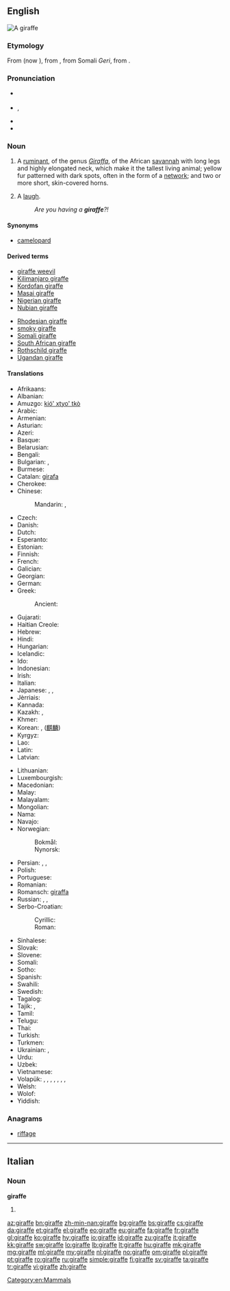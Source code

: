 {{also|Giraffe}}
==English==
[[Image:Giraffe standing.jpg|thumb|A giraffe]]
{{wikipedia}}
{{wikispecies|Giraffa}}
===Etymology===
From {{etyl|fr}} {{term|giraffe|lang=fr}} (now {{term|girafe}}), from {{etyl|ar}} {{term|زرافة||sc=Arab|tr=zarāfah}}, from Somali ''Geri'', from {{etyl|syc}} {{term|ܙܵܪܝܼܦܵܐ|lang=syc|tr=zarāfa}}. {{rfv-etymology|lang=en}}

===Pronunciation===
* {{a|UK}} {{IPA|/dʒɪˈɹɑːf/}}
* {{a|GenAm}} {{IPA|/d͡ʒəˈɹæf/}}, {{X-SAMPA|/dZ@"r\{f/}}
* {{audio|En-us-giraffe.ogg|Audio (US)}}
* {{rhymes|ɑːf}}

===Noun===
{{en-noun}}

# A [[ruminant]], of the genus ''[[Giraffa]]'', of the African [[savannah]] with long legs and highly elongated neck, which make it the tallest living animal; yellow fur patterned with dark spots, often in the form of a [[network]]; and two or more short, skin-covered horns.
# {{Cockney rhyming slang}} A [[laugh]].
#: ''Are you having a '''giraffe'''?!''

====Synonyms====
* [[camelopard]]

====Derived terms====
{{rel-top}}
* [[giraffe weevil]]
* [[Kilimanjaro giraffe]]
* [[Kordofan giraffe]]
* [[Masai giraffe]]
* [[Nigerian giraffe]]
* [[Nubian giraffe]]
{{rel-mid}}
* [[Rhodesian giraffe]]
* [[smoky giraffe]]
* [[Somali giraffe]]
* [[South African giraffe]]
* [[Rothschild giraffe]]
* [[Ugandan giraffe]]
{{rel-bottom}}

====Translations====
{{trans-top|Mammal}}
* Afrikaans: {{t+|af|kameelperd}}
* Albanian: {{t-|sq|gjirafë}}
* Amuzgo: [[kió' xtyo' tkò]]
* Arabic: {{t-|ar|زرافة|f|tr=zarāfa}}
* Armenian: {{t+|hy|ընձուղտ|tr=ënjuġt}}
* Asturian: {{t-|ast|xirafa|f}}
* Azeri: {{t+|az|zürafə}}
* Basque: {{t+|eu|jirafa}}
* Belarusian: {{t-|be|жырафа|f|tr=žyráfa}}
* Bengali: {{t-|bn|জরৈফ|tr=jiraph|sc=Beng}}
* Bulgarian: {{t+|bg|жираф|m|tr=žiráf}}, {{t+|bg|жирафа|f|tr=žiráfa}}
* Burmese: {{t+|my|သစ်ကုလားအုတ်|tr=thi´ ka̱la̱oú|sc=Mymr}}
* Catalan: [[girafa]] {{f}}
* Cherokee: {{t-|chr|ᏗᎦᎵᏍᏚᎩᏍᎩ|tr=digalisdugisgi|sc=Cher}}
* Chinese:
*: Mandarin: {{t+|cmn|長頸鹿|sc=Hani}}, {{t+|cmn|长颈鹿|tr=chángjǐnglù|sc=Hani}}
* Czech: {{t+|cs|žirafa|f}}
* Danish: {{t+|da|giraf|c}}
* Dutch: {{t+|nl|giraf|f}}
* Esperanto: {{t-|eo|ĝirafo}}
* Estonian: {{t+|et|kaelkirjak}}
* Finnish: {{t+|fi|kirahvi}}
* French: {{t+|fr|girafe|f}}
* Galician: {{t+|gl|xirafa|f}}
* Georgian: {{t-|ka|ჟირაფი|tr=žirap’i|sc=Geor}}
* German: {{t+|de|Giraffe|f}}
* Greek: {{t+|el|καμηλοπάρδαλη|f|tr=kamilopárdali}}
*: Ancient: {{tø|grc|καμηλοπάρδαλις|f|tr=kamēlopardalis|sc=polytonic}}
* Gujarati: {{t-|gu|જિરાફ|tr=jirāph|sc=Gujr}}
* Haitian Creole: {{tø|ht|jiraf}}
* Hebrew: {{t-|he|ג׳ירף|alt=גִ׳ירָף}}
* Hindi: {{t-|hi|जिराफ़|m|tr=jirāf|sc=Deva}}
* Hungarian: {{t+|hu|zsiráf}}
* Icelandic: {{t+|is|gíraffi|f}}
* Ido: {{t+|io|jirafo}}
* Indonesian: {{t+|id|jerapah}}
* Irish: {{t-|ga|sioráf}}
* Italian: {{t+|it|giraffa|f}}
* Japanese: {{t+|ja|麒麟|tr=きりん, kirin}}, {{t+|ja|キリン|tr=kirin}}, {{t-|ja|ジラフ|tr=jirafu}}
* Jèrriais: {{tø|roa-jer|girafe|f}}
* Kannada: {{t-|kn|ಜಿರಾಫೆ|tr=jirāphe|sc=Knda}}
* Kazakh: {{t|kk|жираф|tr=jïraf|sc=Cyrl}}, {{t|kk|керік|tr=kerik|sc=Cyrl}}
* Khmer: {{t-|km|សត្វហ្សីរ៉ាហ្វ|tr=sat jəyraaf|sc=Khmr}}
* Korean: {{t-|ko|지라프|tr=jirapeu|sc=Hang}}, {{t+|ko|기린|tr=girin|sc=Hang}} ([[麒麟]])
* Kyrgyz: {{t-|ky|жираф|tr=ciraf|sc=Cyrl}}
* Lao: {{t+|lo|ກວາງຄໍຍາວ|tr=kwāng khǭ nyāo|sc=Laoo}}
* Latin: {{t+|la|camelopardalis|f}}
* Latvian: {{t-|lv|žirafe}}
{{trans-mid}}
* Lithuanian: {{t+|lt|žirafa|f}}
* Luxembourgish: {{t+|lb|Giraff|f}}
* Macedonian: {{t-|mk|жирафа|f|tr=žiráfa}}
* Malay: {{t-|ms|zirafah}}
* Malayalam: {{t+|ml|ജിറാഫ്|tr=jiṟāph|sc=Mlym}}
* Mongolian: {{t+|mn|анааш|tr=anaaš|sc=Cyrl}}
* Nama: {{tø|naq|ǃnaib}}
* Navajo: {{tø|nv|tsin yilátah ayání}}
* Norwegian:
*: Bokmål: {{t+|nb|sjiraff|m}}
*: Nynorsk: {{t-|nn|sjiraff|m}}
* Persian: {{t+|fa|زرافه|alt=زرّافه|tr=zarrâfe}}, {{t+|fa|شترگاوپلنگ|tr=šotorgâvpalang}}, {{t-|fa|زرناپا|tr=zornâpâ|sc=fa-Arab}}
* Polish: {{t+|pl|żyrafa|f}}
* Portuguese: {{t+|pt|girafa|f}}
* Romanian: {{t+|ro|girafă|f}}
* Romansch: [[giraffa]] {{f}}
* Russian: {{t+|ru|жираф|m|tr=žiráf}}, {{t+|ru|жирафа|f|tr=žiráfa}} {{qualifier|obsolete}}, {{qualifier|obsolete}} {{t-|ru|гираф|m|tr=giráf|sc=Cyrl}}
* Serbo-Croatian:
*: Cyrillic: {{t-|sh|жирафа|sc=Cyrl}}
*: Roman: {{t-|sh|žirafa|f}}
* Sinhalese: {{t-|si|ජිරාෆ්|sc=Sinh}}
* Slovak: {{t-|sk|žirafa|f}}
* Slovene: {{t+|sl|žirafa|f}}
* Somali: {{t-|so|geri}}
* Sotho: {{t-|st|thuhlo}}
* Spanish: {{t+|es|jirafa|f}}
* Swahili: {{t+|sw|twiga}}
* Swedish: {{t+|sv|giraff|c}}
* Tagalog: {{t-|tl|dyirap}}
* Tajik: {{t-|tg|заррофа|tr=zarrofa|sc=Cyrl}}, {{t-|tg|шутурпаланг|tr=šuturpalang|sc=Cyrl}}
* Tamil: {{t+|ta|ஒட்டகச்சிவிங்கி|tr=oṭṭakacciviṅki|sc=Taml}}
* Telugu: {{t+|te|జిరాఫీ|tr=jirāphī|sc=Telu}}
* Thai: {{t+|th|ยีราฟ|tr=yee râaf|sc=Thai}}
* Turkish: {{t+|tr|zürafa}}
* Turkmen: {{t-|tk|žiraf}}
* Ukrainian: {{t-|uk|жирафа|f|tr=žyráfa}}, {{t-|uk|жираф|m|tr=žyráf}}
* Urdu: {{t-|ur|جراف|m|tr=jirāf|sc=ur-Arab}}
* Uzbek: {{t-|uz|jirafa}}
* Vietnamese: {{t+|vi|hươu cao cổ}}
* Volapük: {{qualifier|♂♀}} {{t+|vo|giraf}}, {{qualifier|♂}} {{t-|vo|higiraf}}, {{qualifier|♀}} {{t-|vo|jigiraf}}, {{qualifier|♂♀ offspring, young}} {{t-|vo|girafül}}, {{qualifier|♂ offspring}} {{t-|vo|higirafül}}, {{qualifier|♀ offspring}} {{t-|vo|jigirafül}}, {{qualifier|diminutive ♂♀}} {{t-|vo|girafil}}, {{qualifier|augmentative ♂♀}} {{t-|vo|legiraf}}
* Welsh: {{t-|cy|jiráff|m}}
* Wolof: {{t-|wo|njamala|alt=njamala mi}}
* Yiddish: {{t-|yi|דזשיראַף|sc=Hebr|tr=dzhiraf|m}}
{{trans-bottom}}

===Anagrams===
* [[riffage#English|riffage]]

[[Category:en:Mammals]]

----

==Italian==

===Noun===
'''giraffe''' {{f}}

# {{plural of|giraffa|lang=it}}

[[az:giraffe]]
[[bn:giraffe]]
[[zh-min-nan:giraffe]]
[[bg:giraffe]]
[[bs:giraffe]]
[[cs:giraffe]]
[[da:giraffe]]
[[et:giraffe]]
[[el:giraffe]]
[[eo:giraffe]]
[[eu:giraffe]]
[[fa:giraffe]]
[[fr:giraffe]]
[[gl:giraffe]]
[[ko:giraffe]]
[[hy:giraffe]]
[[io:giraffe]]
[[id:giraffe]]
[[zu:giraffe]]
[[it:giraffe]]
[[kk:giraffe]]
[[sw:giraffe]]
[[lo:giraffe]]
[[lb:giraffe]]
[[lt:giraffe]]
[[hu:giraffe]]
[[mk:giraffe]]
[[mg:giraffe]]
[[ml:giraffe]]
[[my:giraffe]]
[[nl:giraffe]]
[[no:giraffe]]
[[om:giraffe]]
[[pl:giraffe]]
[[pt:giraffe]]
[[ro:giraffe]]
[[ru:giraffe]]
[[simple:giraffe]]
[[fi:giraffe]]
[[sv:giraffe]]
[[ta:giraffe]]
[[tr:giraffe]]
[[vi:giraffe]]
[[zh:giraffe]]